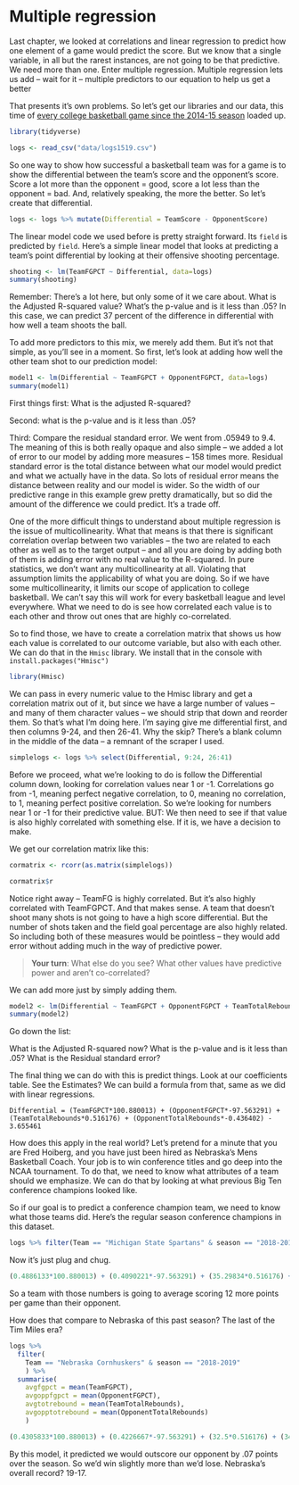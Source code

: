# Multiple regression

Last chapter, we looked at correlations and linear regression to predict how one element of a game would predict the score. But we know that a single variable, in all but the rarest instances, are not going to be that predictive. We need more than one. Enter multiple regression. Multiple regression lets us add -- wait for it -- multiple predictors to our equation to help us get a better 

That presents it's own problems. So let's get our libraries and our data, this time of [every college basketball game since the 2014-15 season](https://unl.box.com/s/u9407jj007fxtnu1vbkybdawaqg6j3fw) loaded up. 

```r
library(tidyverse)
```

```r
logs <- read_csv("data/logs1519.csv")
```

So one way to show how successful a basketball team was for a game is to show the differential between the team's score and the opponent's score. Score a lot more than the opponent = good, score a lot less than the opponent = bad. And, relatively speaking, the more the better. So let's create that differential.

```r
logs <- logs %>% mutate(Differential = TeamScore - OpponentScore)
```

The linear model code we used before is pretty straight forward. Its `field` is predicted by `field`. Here's a simple linear model that looks at predicting a team's point differential by looking at their offensive shooting percentage. 

```r
shooting <- lm(TeamFGPCT ~ Differential, data=logs)
summary(shooting)
```

Remember: There's a lot here, but only some of it we care about. What is the Adjusted R-squared value? What's the p-value and is it less than .05? In this case, we can predict 37 percent of the difference in differential with how well a team shoots the ball.

To add more predictors to this mix, we merely add them. But it's not that simple, as you'll see in a moment. So first, let's look at adding how well the other team shot to our prediction model:

```r
model1 <- lm(Differential ~ TeamFGPCT + OpponentFGPCT, data=logs)
summary(model1)
```

First things first: What is the adjusted R-squared?

Second: what is the p-value and is it less than .05? 

Third: Compare the residual standard error. We went from .05949 to 9.4. The meaning of this is both really opaque and also simple -- we added a lot of error to our model by adding more measures -- 158 times more. Residual standard error is the total distance between what our model would predict and what we actually have in the data. So lots of residual error means the distance between reality and our model is wider. So the width of our predictive range in this example grew pretty dramatically, but so did the amount of the difference we could predict. It's a trade off. 

One of the more difficult things to understand about multiple regression is the issue of multicollinearity. What that means is that there is significant correlation overlap between two variables -- the two are related to each other as well as to the target output -- and all you are doing by adding both of them is adding error with no real value to the R-squared. In pure statistics, we don't want any multicollinearity at all. Violating that assumption limits the applicability of what you are doing. So if we have some multicollinearity, it limits our scope of application to college basketball. We can't say this will work for every basketball league and level everywhere. What we need to do is see how correlated each value is to each other and throw out ones that are highly co-correlated.

So to find those, we have to create a correlation matrix that shows us how each value is correlated to our outcome variable, but also with each other. We can do that in the `Hmisc` library. We install that in the console with `install.packages("Hmisc")`

```r
library(Hmisc)
```

We can pass in every numeric value to the Hmisc library and get a correlation matrix out of it, but since we have a large number of values -- and many of them character values -- we should strip that down and reorder them. So that's what I'm doing here. I'm saying give me differential first, and then columns 9-24, and then 26-41. Why the skip? There's a blank column in the middle of the data -- a remnant of the scraper I used. 

```r
simplelogs <- logs %>% select(Differential, 9:24, 26:41)
```

Before we proceed, what we're looking to do is follow the Differential column down, looking for correlation values near 1 or -1. Correlations go from -1, meaning perfect negative correlation, to 0, meaning no correlation, to 1, meaning perfect positive correlation. So we're looking for numbers near 1 or -1 for their predictive value. BUT: We then need to see if that value is also highly correlated with something else. If it is, we have a decision to make.

We get our correlation matrix like this:

```r
cormatrix <- rcorr(as.matrix(simplelogs))

cormatrix$r
```

Notice right away -- TeamFG is highly correlated. But it's also highly correlated with TeamFGPCT. And that makes sense. A team that doesn't shoot many shots is not going to have a high score differential. But the number of shots taken and the field goal percentage are also highly related. So including both of these measures would be pointless -- they would add error without adding much in the way of predictive power. 

> **Your turn**: What else do you see? What other values have predictive power and aren't co-correlated? 

We can add more just by simply adding them. 

```r
model2 <- lm(Differential ~ TeamFGPCT + OpponentFGPCT + TeamTotalRebounds + OpponentTotalRebounds, data=logs)
summary(model2)
```

Go down the list:

What is the Adjusted R-squared now? 
What is the p-value and is it less than .05?
What is the Residual standard error? 

The final thing we can do with this is predict things. Look at our coefficients table. See the Estimates? We can build a formula from that, same as we did with linear regressions.

```
Differential = (TeamFGPCT*100.880013) + (OpponentFGPCT*-97.563291) + (TeamTotalRebounds*0.516176) + (OpponentTotalRebounds*-0.436402) - 3.655461
```

How does this apply in the real world? Let's pretend for a minute that you are Fred Hoiberg, and you  have just been hired as Nebraska's Mens Basketball Coach. Your job is to win conference titles and go deep into the NCAA tournament. To do that, we need to know what attributes of a team should we emphasize. We can do that by looking at what previous Big Ten conference champions looked like.

So if our goal is to predict a conference champion team, we need to know what those teams did. Here's the regular season conference champions in this dataset. 

```r
logs %>% filter(Team == "Michigan State Spartans" & season == "2018-2019" | Team == "Michigan State Spartans" & season == "2017-2018" | Team == "Purdue Boilermakers" & season == "2016-2017" | Team == "Indiana Hoosiers" & season == "2015-2016" | Team == "Wisconsin Badgers" & season == "2014-2015") %>% summarise(avgfgpct = mean(TeamFGPCT), avgoppfgpct=mean(OpponentFGPCT), avgtotrebound = mean(TeamTotalRebounds), avgopptotrebound=mean(OpponentTotalRebounds))
```

Now it's just plug and chug. 

```r
(0.4886133*100.880013) + (0.4090221*-97.563291) + (35.29834*0.516176) + (27.20994*-0.436402) - 3.655461
```

So a team with those numbers is going to average scoring 12 more points per game than their opponent.

How does that compare to Nebraska of this past season? The last of the Tim Miles era? 

```r
logs %>% 
  filter(
    Team == "Nebraska Cornhuskers" & season == "2018-2019"
    ) %>% 
  summarise(
    avgfgpct = mean(TeamFGPCT), 
    avgoppfgpct = mean(OpponentFGPCT), 
    avgtotrebound = mean(TeamTotalRebounds),
    avgopptotrebound = mean(OpponentTotalRebounds)
    )
```

```r
(0.4305833*100.880013) + (0.4226667*-97.563291) + (32.5*0.516176) + (34.94444*-0.436402) - 3.655461
```

By this model, it predicted we would outscore our opponent by .07 points over the season. So we'd win slightly more than we'd lose. Nebraska's overall record? 19-17. 